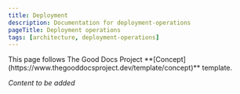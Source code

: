 ```yaml
---
title: Deployment
description: Documentation for deployment-operations
pageTitle: Deployment operations
tags: [architecture, deployment-operations]
---
```


<Callout type="info" title="Template guide">
  This page follows The Good Docs Project
  **[Concept](https://www.thegooddocsproject.dev/template/concept)** template.
</Callout>

_Content to be added_
